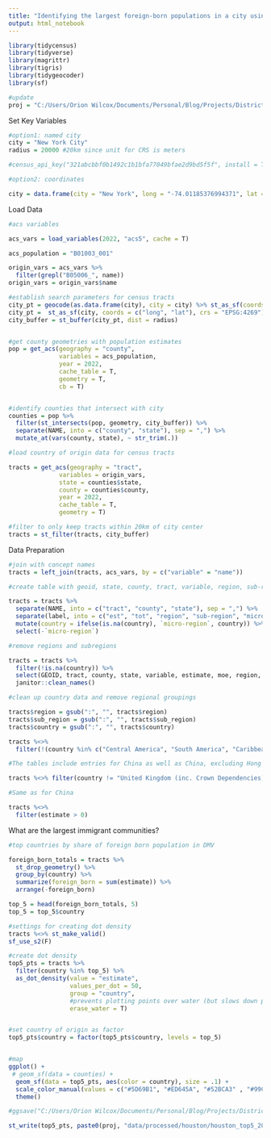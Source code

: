 ---
title: "Identifying the largest foreign-born populations in a city using ACS data."
output: html_notebook
---

```{r}
library(tidycensus)
library(tidyverse)
library(magrittr)
library(tigris)
library(tidygeocoder)
library(sf)

#update
proj = "C:/Users/Orion Wilcox/Documents/Personal/Blog/Projects/District Diversity/"
```

Set Key Variables

```{r}

#option1: named city
city = "New York City"
radius = 20000 #20km since unit for CRS is meters

#census_api_key("321abcbbf0b1492c1b1bfa77049bfae2d9bd5f5f", install = T)

#option2: coordinates

city = data.frame(city = "New York", long = "-74.01185376994371", lat = "40.706019441059205")
```

Load Data

```{r}
#acs variables

acs_vars = load_variables(2022, "acs5", cache = T)

acs_population = "B01003_001"

origin_vars = acs_vars %>%
  filter(grepl("B05006_", name))
origin_vars = origin_vars$name

#establish search parameters for census tracts
city_pt = geocode(as.data.frame(city), city = city) %>% st_as_sf(coords = c("long", "lat"), crs = "EPSG:4269")
city_pt =  st_as_sf(city, coords = c("long", "lat"), crs = "EPSG:4269")
city_buffer = st_buffer(city_pt, dist = radius)


#get county geometries with population estimates
pop = get_acs(geography = "county",
              variables = acs_population,
              year = 2022,
              cache_table = T,
              geometry = T,
              cb = T) 


#identify counties that intersect with city
counties = pop %>%
  filter(st_intersects(pop, geometry, city_buffer)) %>%
  separate(NAME, into = c("county", "state"), sep = ",") %>%  
  mutate_at(vars(county, state), ~ str_trim(.))

#load country of origin data for census tracts 

tracts = get_acs(geography = "tract",
              variables = origin_vars,
              state = counties$state,
              county = counties$county,
              year = 2022,
              cache_table = T,
              geometry = T) 

#filter to only keep tracts within 20km of city center
tracts = st_filter(tracts, city_buffer)

```

Data Preparation

```{r}
#join with concept names
tracts = left_join(tracts, acs_vars, by = c("variable" = "name"))

#create table with geoid, state, county, tract, variable, region, sub-region, country

tracts = tracts %>%
  separate(NAME, into = c("tract", "county", "state"), sep = ",") %>%
  separate(label, into = c("est", "tot", "region", "sub-region", "micro-region", "country"), sep = "!!") %>%
  mutate(country = ifelse(is.na(country), `micro-region`, country)) %>%
  select(-`micro-region`)

#remove regions and subregions

tracts = tracts %>%
  filter(!is.na(country)) %>%
  select(GEOID, tract, county, state, variable, estimate, moe, region, `sub-region`, country) %>%
  janitor::clean_names()

#clean up country data and remove regional groupings

tracts$region = gsub(":", "", tracts$region)
tracts$sub_region = gsub(":", "", tracts$sub_region)
tracts$country = gsub(":", "", tracts$country)

tracts %<>%
  filter(!(country %in% c("Central America", "South America", "Caribbean", "China")))

#The tables include entries for China as well as China, excluding Hong Kong and Taiwan. Since we do not want to double count these entries we remove China above so we are left with 'China, excluding Hong Kong and Taiwan', 'Hong Kong', and 'Taiwan'

tracts %<>% filter(country != "United Kingdom (inc. Crown Dependencies)")

#Same as for China

tracts %<>%
  filter(estimate > 0)

```
What are the largest immigrant communities?
```{r}

#top countries by share of foreign born population in DMV

foreign_born_totals = tracts %>%
  st_drop_geometry() %>%
  group_by(country) %>%
  summarize(foreign_born = sum(estimate)) %>%
  arrange(-foreign_born)

top_5 = head(foreign_born_totals, 5)
top_5 = top_5$country

```

```{r}
#settings for creating dot density
tracts %<>% st_make_valid()
sf_use_s2(F)

#create dot density
top5_pts = tracts %>%
  filter(country %in% top_5) %>%
  as_dot_density(value = "estimate",
                 values_per_dot = 50,
                 group = "country",
                 #prevents plotting points over water (but slows down processing)
                 erase_water = T)


#set country of origin as factor
top5_pts$country = factor(top5_pts$country, levels = top_5)


#map
ggplot() +
 # geom_sf(data = counties) +
  geom_sf(data = top5_pts, aes(color = country), size = .1) +
  scale_color_manual(values = c("#5D69B1", "#ED645A", "#52BCA3" , "#99C945", "#E58606")) +
  theme()

#ggsave("C:/Users/Orion Wilcox/Documents/Personal/Blog/Projects/District Diversity/visuals/district_diversity_50.png")

st_write(top5_pts, paste0(proj, "data/processed/houston/houston_top5_20km.gpkg"))

```

